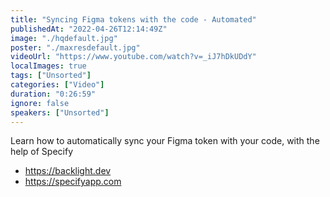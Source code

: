 ```yaml
---
title: "Syncing Figma tokens with the code - Automated"
publishedAt: "2022-04-26T12:14:49Z"
image: "./hqdefault.jpg"
poster: "./maxresdefault.jpg"
videoUrl: "https://www.youtube.com/watch?v=_iJ7hDkUDdY"
localImages: true
tags: ["Unsorted"]
categories: ["Video"]
duration: "0:26:59"
ignore: false
speakers: ["Unsorted"]
---
```


Learn how to automatically sync your Figma token with your code, with the help of Specify

- https://backlight.dev
- https://specifyapp.com
